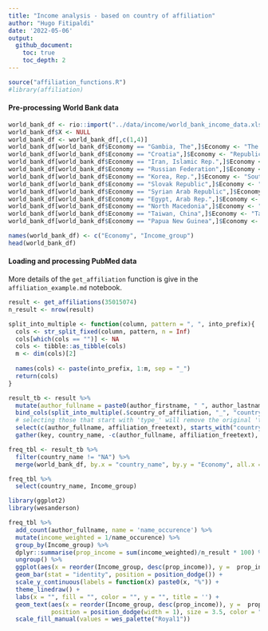 ```yaml
---
title: "Income analysis - based on country of affiliation"
author: "Hugo Fitipaldi"
date: '2022-05-06'
output:
  github_document:
    toc: true
    toc_depth: 2
---
```


```r
source("affiliation_functions.R")
#library(affiliation)
```

#### Pre-processing World Bank data

```r
world_bank_df <- rio::import("../data/income/world_bank_income_data.xlsx")
world_bank_df$X <- NULL
world_bank_df <- world_bank_df[,c(1,4)]
world_bank_df[world_bank_df$Economy == "Gambia, The",]$Economy <- "The Gambia"
world_bank_df[world_bank_df$Economy == "Croatia",]$Economy <- "Republic of Croatia"
world_bank_df[world_bank_df$Economy == "Iran, Islamic Rep.",]$Economy <- "Iran"
world_bank_df[world_bank_df$Economy == "Russian Federation",]$Economy <- "Russia"
world_bank_df[world_bank_df$Economy == "Korea, Rep.",]$Economy <- "South Korea"
world_bank_df[world_bank_df$Economy == "Slovak Republic",]$Economy <- "Slovakia"
world_bank_df[world_bank_df$Economy == "Syrian Arab Republic",]$Economy <- "Syria"
world_bank_df[world_bank_df$Economy == "Egypt, Arab Rep.",]$Economy <- "Egypt"
world_bank_df[world_bank_df$Economy == "North Macedonia",]$Economy <- "Macedonia"
world_bank_df[world_bank_df$Economy == "Taiwan, China",]$Economy <- "Taiwan"
world_bank_df[world_bank_df$Economy == "Papua New Guinea",]$Economy <- "Papua new Guinea"

names(world_bank_df) <- c("Economy", "Income_group")
head(world_bank_df)
```

#### Loading and processing PubMed data

More details of the `get_affiliation` function is give in the `affiliation_example.md` notebook.

```r
result <- get_affiliations(35015074)
n_result <- nrow(result)

split_into_multiple <- function(column, pattern = ", ", into_prefix){
  cols <- str_split_fixed(column, pattern, n = Inf)
  cols[which(cols == "")] <- NA
  cols <- tibble::as_tibble(cols)
  m <- dim(cols)[2]
  
  names(cols) <- paste(into_prefix, 1:m, sep = "_")
  return(cols)
}

result_tb <- result %>% 
  mutate(author_fullname = paste0(author_firstname, " ", author_lastname)) %>%
  bind_cols(split_into_multiple(.$country_of_affiliation, "_", "country_of_affiliation")) %>% 
  # selecting those that start with 'type_' will remove the original 'type' column
  select(c(author_fullname, affiliation_freetext), starts_with("country_of_affiliation_"))  %>%
  gather(key, country_name, -c(author_fullname, affiliation_freetext), na.rm = T) 

freq_tbl <- result_tb %>%
  filter(country_name != "NA") %>%
  merge(world_bank_df, by.x = "country_name", by.y = "Economy", all.x = TRUE)

freq_tbl %>%
  select(country_name, Income_group)

```

```r
library(ggplot2)
library(wesanderson)

freq_tbl %>%
  add_count(author_fullname, name = 'name_occurence') %>%
  mutate(income_weighted = 1/name_occurence) %>%
  group_by(Income_group) %>%
  dplyr::summarise(prop_income = sum(income_weighted)/n_result * 100) %>%
  ungroup() %>%
  ggplot(aes(x = reorder(Income_group, desc(prop_income)), y =  prop_income, fill = reorder(Income_group, desc(prop_income)))) +
  geom_bar(stat = "identity", position = position_dodge()) +
  scale_y_continuous(labels = function(x) paste0(x, "%")) +
  theme_linedraw() +
  labs(x = "", fill = "", color = "", y = "", title = '') +
  geom_text(aes(x = reorder(Income_group, desc(prop_income)), y =  prop_income + 2, label = paste0(sprintf("%2.2f", prop_income), "%")), 
            position = position_dodge(width = 1), size = 3.5, color = "black") +
  scale_fill_manual(values = wes_palette("Royal1"))

```
